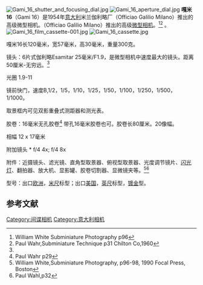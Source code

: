 [[File:Gami_16_shutter_and_focusing_dial.jpg|thumb]]
[[File:Gami_16_aperture_dial.jpg|thumb]]
'''嘎米16'''（Gami 16）是1954年[[意大利|意大利]]米兰伽利略厂（Officiao Galilio Milano）推出的高级微型相机。（Officiao Galilio Milano）推出的高级[[微型相机|微型相机]]。<ref> William White Subminiature Photography p96</ref><ref name="#1">Paul Wahr,Subminiature Technique p31 Chilton Co,1960</ref>
。
[[File:Gami_16_film_cassette-001.jpg|thumb]]
[[File:Gami_16_cassette.jpg|thumb]]

嘎米16长120毫米，宽57毫米，高30毫米，重量300克。

镜头：6片式伽利略Esamitar 25毫米/F1.9，是微型相机中速度最大的镜头。距离50厘米-无穷远。<ref name="#1"/>

光圈 1.9-11

镜前快门，速度B,1/2，1/5，1/10，1/25，1/50，1/100，1/250，1/500，1/1000。

取景框内可见双影重叠式测距器和测光表。

胶卷：16毫米无孔胶卷<ref>Paul Wahr p29</ref> 带孔16毫米胶卷也可。胶卷长80厘米。20像幅。

相幅 12 x 17毫米

附加镜头 * f/4  4x; f/4  8x

附件：近摄镜头、滤光镜、直角型取景器、俯视型取景器、光度调节镜片、[[闪光灯|闪光灯]]、翻拍器、放大机、显影罐、胶卷切割器、显微镜夹等。<ref>William White,Subminiature Photography, p96-98, 1990 Focal Press, Boston</ref><ref>Paul Wahl,p32</ref>

型号：出口[[欧洲|欧洲]]，[[米_(单位)|米尺]]标型；出口[[美国|美国]]，[[英尺|英尺]]标型，[[镀金|镀金]]型。

==参考文献==
<references/>

[[Category:间谍相机|Category:间谍相机]]
[[Category:意大利相机|Category:意大利相机]]